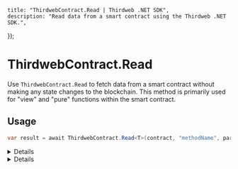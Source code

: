 
	title: "ThirdwebContract.Read | Thirdweb .NET SDK",
	description: "Read data from a smart contract using the Thirdweb .NET SDK.",
});

# ThirdwebContract.Read

Use `ThirdwebContract.Read` to fetch data from a smart contract without making any state changes to the blockchain. This method is primarily used for "view" and "pure" functions within the smart contract.

## Usage

```csharp
var result = await ThirdwebContract.Read<T>(contract, "methodName", parameters);
```

<Details summary="Parameters">

### contract (required)

An instance of `ThirdwebContract`. Represents the smart contract you want to interact with.

### methodName (required)

The name of the contract method you wish to call. Must be a `string`.

### parameters (optional)

The parameters to pass to the contract method, if any. Provide as a comma-separated list following methodName.

</Details>

<Details summary="Return Value">

### T

Returns the result of the contract method call as type T. The type T should match the expected return type of the smart contract method. For example, if the smart contract method returns an uint256, you should expect to receive a BigInteger in C#.

</Details>
